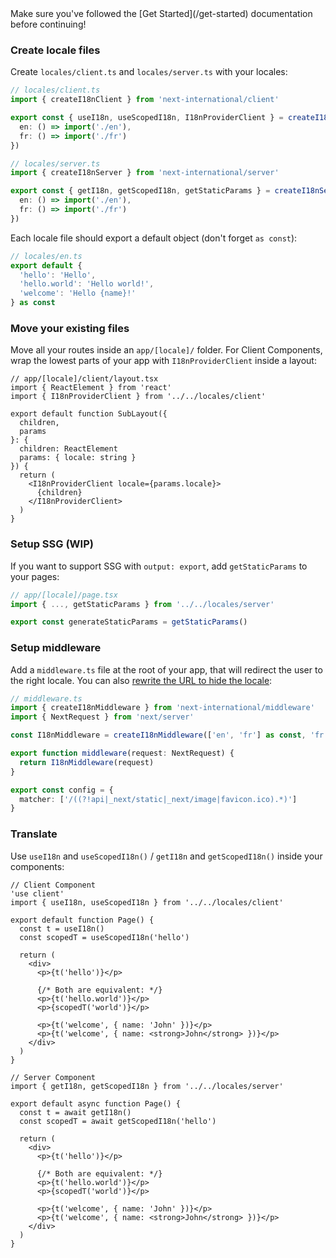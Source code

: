 
<Callout type="info" emoji="ℹ️">
  Make sure you've followed the [Get Started](/get-started) documentation before continuing!
</Callout>

<Steps>

### Create locale files

Create `locales/client.ts` and `locales/server.ts` with your locales:

```ts
// locales/client.ts
import { createI18nClient } from 'next-international/client'

export const { useI18n, useScopedI18n, I18nProviderClient } = createI18nClient({
  en: () => import('./en'),
  fr: () => import('./fr')
})

// locales/server.ts
import { createI18nServer } from 'next-international/server'

export const { getI18n, getScopedI18n, getStaticParams } = createI18nServer({
  en: () => import('./en'),
  fr: () => import('./fr')
})
```

Each locale file should export a default object (don't forget `as const`):

```ts
// locales/en.ts
export default {
  'hello': 'Hello',
  'hello.world': 'Hello world!',
  'welcome': 'Hello {name}!'
} as const
```

### Move your existing files

Move all your routes inside an `app/[locale]/` folder. For Client Components, wrap the lowest parts of your app with `I18nProviderClient` inside a layout:

```tsx
// app/[locale]/client/layout.tsx
import { ReactElement } from 'react'
import { I18nProviderClient } from '../../locales/client'

export default function SubLayout({
  children,
  params
}: {
  children: ReactElement
  params: { locale: string }
}) {
  return (
    <I18nProviderClient locale={params.locale}>
      {children}
    </I18nProviderClient>
  )
}
```

### Setup SSG (WIP)

If you want to support SSG with `output: export`, add `getStaticParams` to your pages:

```ts
// app/[locale]/page.tsx
import { ..., getStaticParams } from '../../locales/server'

export const generateStaticParams = getStaticParams()
```

### Setup middleware

Add a `middleware.ts` file at the root of your app, that will redirect the user to the right locale. You can also [rewrite the URL to hide the locale](#rewrite-the-url-to-hide-the-locale):

```ts
// middleware.ts
import { createI18nMiddleware } from 'next-international/middleware'
import { NextRequest } from 'next/server'

const I18nMiddleware = createI18nMiddleware(['en', 'fr'] as const, 'fr')

export function middleware(request: NextRequest) {
  return I18nMiddleware(request)
}

export const config = {
  matcher: ['/((?!api|_next/static|_next/image|favicon.ico).*)']
}
```

### Translate

Use `useI18n` and `useScopedI18n()` / `getI18n` and `getScopedI18n()` inside your components:

```tsx
// Client Component
'use client'
import { useI18n, useScopedI18n } from '../../locales/client'

export default function Page() {
  const t = useI18n()
  const scopedT = useScopedI18n('hello')

  return (
    <div>
      <p>{t('hello')}</p>

      {/* Both are equivalent: */}
      <p>{t('hello.world')}</p>
      <p>{scopedT('world')}</p>

      <p>{t('welcome', { name: 'John' })}</p>
      <p>{t('welcome', { name: <strong>John</strong> })}</p>
    </div>
  )
}

// Server Component
import { getI18n, getScopedI18n } from '../../locales/server'

export default async function Page() {
  const t = await getI18n()
  const scopedT = await getScopedI18n('hello')

  return (
    <div>
      <p>{t('hello')}</p>

      {/* Both are equivalent: */}
      <p>{t('hello.world')}</p>
      <p>{scopedT('world')}</p>

      <p>{t('welcome', { name: 'John' })}</p>
      <p>{t('welcome', { name: <strong>John</strong> })}</p>
    </div>
  )
}
```

</Steps>
